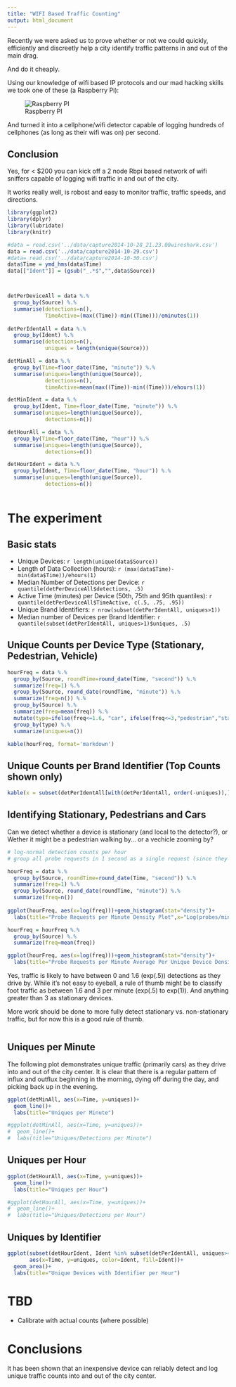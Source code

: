 ```yaml
---
title: "WIFI Based Traffic Counting"
output: html_document
---
```



Recently we were asked us to prove whether or not we could quickly, efficiently and discreetly help a city identify traffic patterns in and out of the main drag. 

And do it cheaply.

Using our knowledge of wifi based IP protocols and our mad hacking skills we took one of these (a Raspberry Pi): 

![Raspberry PI](http://www.adafruit.com/blog/wp-content/uploads/2012/05/pi1.jpg)

And turned it into a cellphone/wifi detector capable of logging hundreds of cellphones (as long as their wifi was on) per second.

## Conclusion

Yes, for < $200 you can kick off a 2 node Rbpi based network of wifi sniffers capable of logging wifi traffic in and out of the city.

It works really well, is robost and easy to monitor traffic, traffic speeds, and directions.


```r
library(ggplot2)
library(dplyr)
library(lubridate)
library(knitr)

#data = read.csv('../data/capture2014-10-28_21.23.00wireshark.csv')
data = read.csv('../data/capture2014-10-29.csv')
#data= read.csv('../data/capture2014-10-30.csv')
data$Time = ymd_hms(data$Time)
data[["Ident"]] = (gsub("_.*$","",data$Source))



detPerDeviceAll = data %.% 
  group_by(Source) %.%
  summarise(detections=n(),
            TimeActive=(max((Time))-min((Time)))/eminutes(1)) 
              
detPerIdentAll = data %.%
  group_by(Ident) %.%
  summarise(detections=n(),
            uniques = length(unique(Source)))

detMinAll = data %.% 
  group_by(Time=floor_date(Time, "minute")) %.%
  summarise(uniques=length(unique(Source)),
            detections=n(),
            timeActive=mean(max((Time))-min((Time)))/ehours(1))

detMinIdent = data %.% 
  group_by(Ident, Time=floor_date(Time, "minute")) %.%
  summarise(uniques=length(unique(Source)),
            detections=n())

detHourAll = data %.% 
  group_by(Time=floor_date(Time, "hour")) %.%
  summarise(uniques=length(unique(Source)),
            detections=n())

detHourIdent = data %.% 
  group_by(Ident, Time=floor_date(Time, "hour")) %.%
  summarise(uniques=length(unique(Source)),
            detections=n())



```

# The experiment

## Basic stats

*  Unique Devices: `r length(unique(data$Source))`
*  Length of Data Collection (hours): `r (max(data$Time)-min(data$Time))/ehours(1)`
*  Median Number of Detections per Device: `r quantile(detPerDeviceAll$detections, .5)`
*  Active Time (minutes) per Device (50th, 75th and 95th quantiles): `r quantile(detPerDeviceAll$TimeActive, c(.5, .75, .95))`
*  Unique Brand Identifiers: `r nrow(subset(detPerIdentAll, uniques>1))`
*  Median number of Devices per Brand Identifier: `r quantile(subset(detPerIdentAll, uniques>1)$uniques, .5)`

## Unique Counts per Device Type (Stationary, Pedestrian, Vehicle)

```r
hourFreq = data %.%
  group_by(Source, roundTime=round_date(Time, "second")) %.%
  summarize(freq=1) %.%
  group_by(Source, round_date(roundTime, "minute")) %.%
  summarize(freq=n()) %.%
  group_by(Source) %.%
  summarize(freq=mean(freq)) %.%
  mutate(type=ifelse(freq<=1.6, "car", ifelse(freq<=3,"pedestrian","stationary")))%.%
  group_by(type) %.%
  summarize(uniques=n())

kable(hourFreq, format='markdown')

```

## Unique Counts per Brand Identifier (Top Counts shown only)

```r
kable(x = subset(detPerIdentAll[with(detPerIdentAll, order(-uniques)),], uniques>4), format='markdown')

```


## Identifying Stationary, Pedestrians and Cars

Can we detect whether a device is stationary (and local to the detector?), or Wether it might be a pedestrian walking by... or a vechicle zooming by?

```r

# log-normal detection counts per hour
# group all probe requests in 1 second as a single request (since they might be probing for multiple networks)

hourFreq = data %.%
  group_by(Source, roundTime=round_date(Time, "second")) %.%
  summarize(freq=1) %.%
  group_by(Source, round_date(roundTime, "minute")) %.%
  summarize(freq=n()) 
  
ggplot(hourFreq, aes(x=log(freq)))+geom_histogram(stat="density")+
  labs(title="Probe Requests per Minute Density Plot",x="Log(probes/minute)")

hourFreq = hourFreq %.%
  group_by(Source) %.%
  summarize(freq=mean(freq))

ggplot(hourFreq, aes(x=log(freq)))+geom_histogram(stat="density")+
  labs(title="Probe Requests per Minute Average Per Unique Device Density Plot",x="Log(probes/minute)")


```

Yes, traffic is likely to have between 0 and 1.6 (exp(.5)) detections as they drive by.  While it's not easy to eyeball, a rule of thumb might be to classify foot traffic as between 1.6 and 3 per minute (exp(.5) to exp(1)).  And anything greater than 3 as stationary devices.

More work should be done to more fully detect stationary vs. non-stationary traffic, but for now this is a good rule of thumb.


```r

```

## Uniques per Minute

The following plot demonstrates unique traffic (primarily cars) as they drive into and out of the city center.  It is clear that there is a regular pattern of influx and outflux beginning in the morning, dying off during the day, and picking back up in the evening.


```r
ggplot(detMinAll, aes(x=Time, y=uniques))+
  geom_line()+
  labs(title="Uniques per Minute")

#ggplot(detMinAll, aes(x=Time, y=uniques))+
#  geom_line()+
#  labs(title="Uniques/Detections per Minute")

```

## Uniques per Hour

```r
ggplot(detHourAll, aes(x=Time, y=uniques))+
  geom_line()+
  labs(title="Uniques per Hour")

#ggplot(detHourAll, aes(x=Time, y=uniques))+
#  geom_line()+
#  labs(title="Uniques/Detections per Hour")

```



## Uniques by Identifier

```r

ggplot(subset(detHourIdent, Ident %in% subset(detPerIdentAll, uniques>4)$Ident),
       aes(x=Time, y=uniques, color=Ident, fill=Ident))+
  geom_area()+
  labs(title="Unique Devices with Identifier per Hour")

```


# TBD

* Calibrate with actual counts (where possible)

# Conclusions

It has been shown that an inexpensive device can reliably detect and log unique traffic counts into and out of the city center. 